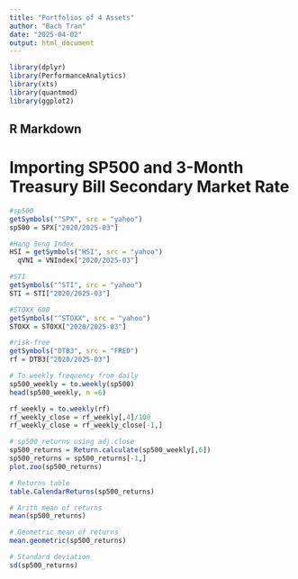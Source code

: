 ```yaml
---
title: "Portfolios of 4 Assets"
author: "Bach Tran"
date: "2025-04-02"
output: html_document
---
```


```r
library(dplyr)
library(PerformanceAnalytics)
library(xts)
library(quantmod)
library(ggplot2)
```

## R Markdown

# Importing SP500 and 3-Month Treasury Bill Secondary Market Rate

```r
#sp500
getSymbols("^SPX", src = "yahoo")
sp500 = SPX["2020/2025-03"]

#Hang Seng Index
HSI = getSymbols("HSI", src = "yahoo")
  qVNI = VNIndex["2020/2025-03"]

#STI
getSymbols("^STI", src = "yahoo")
STI = STI["2020/2025-03"]

#STOXX 600
getSymbols("^STOXX", src = "yahoo")
STOXX = STOXX["2020/2025-03"]

#risk-free
getSymbols("DTB3", src = "FRED")
rf = DTB3["2020/2025-03"]

# To weekly frequency from daily
sp500_weekly = to.weekly(sp500)
head(sp500_weekly, n =6)

rf_weekly = to.weekly(rf)
rf_weekly_close = rf_weekly[,4]/100
rf_weekly_close = rf_weekly_close[-1,]

# sp500_returns using adj.close
sp500_returns = Return.calculate(sp500_weekly[,6])
sp500_returns = sp500_returns[-1,]
plot.zoo(sp500_returns)

# Returns table
table.CalendarReturns(sp500_returns)

# Arith mean of returns
mean(sp500_returns)

# Geometric mean of returns
mean.geometric(sp500_returns)

# Standard deviation
sd(sp500_returns)

```
